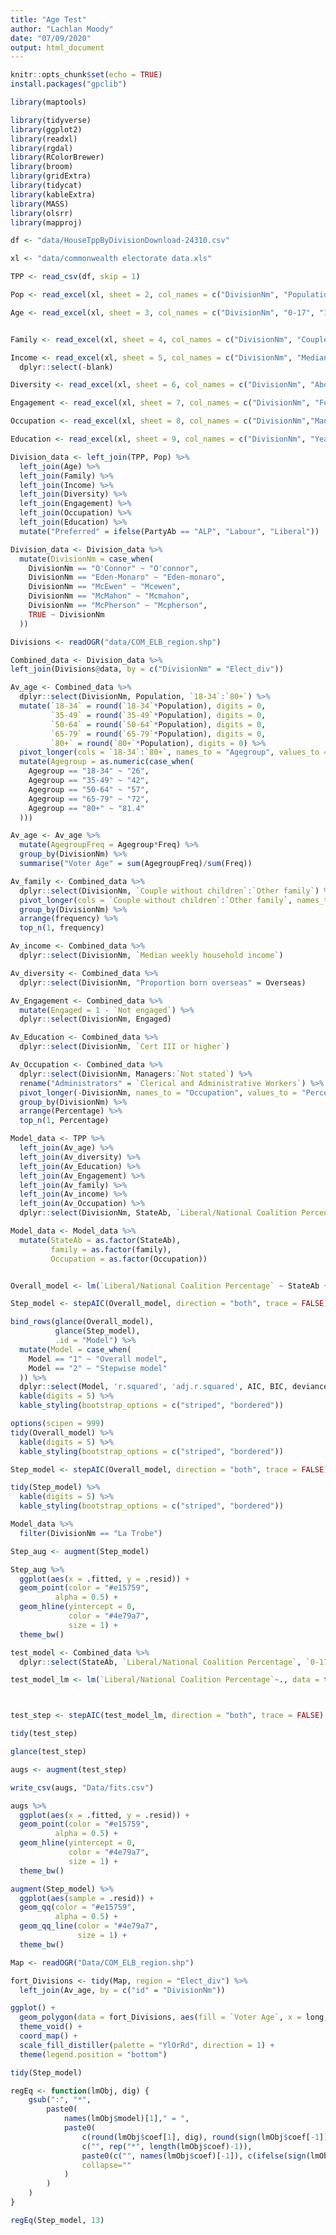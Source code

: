 ```yaml
---
title: "Age Test"
author: "Lachlan Moody"
date: "07/09/2020"
output: html_document
---
```


```r
knitr::opts_chunk$set(echo = TRUE)
install.packages("gpclib")

library(maptools)

library(tidyverse)
library(ggplot2)
library(readxl)
library(rgdal)
library(RColorBrewer)
library(broom)
library(gridExtra)
library(tidycat)
library(kableExtra)
library(MASS)
library(olsrr)
library(mapproj)
```

```r
df <- "data/HouseTppByDivisionDownload-24310.csv"

xl <- "data/commonwealth electorate data.xls"

TPP <- read_csv(df, skip = 1)

Pop <- read_excel(xl, sheet = 2, col_names = c("DivisionNm", "Population"), skip = 7, n_max = 151)

Age <- read_excel(xl, sheet = 3, col_names = c("DivisionNm", "0-17", "18-34", "35-49", "50-64", "65-79", "80+"), skip = 7, n_max = 151)


Family <- read_excel(xl, sheet = 4, col_names = c("DivisionNm", "Couple without children", "Couple with children", "One parent family", "Other family"), skip = 7, n_max = 151)

Income <- read_excel(xl, sheet = 5, col_names = c("DivisionNm", "Median weekly household income", "Median weekly rent", "Medain monthly mortgage repayments", "blank", "Owned outright", "Owned with a mortgage", "Rented", "Other tenure type", "Tenure type not stated"), skip = 8, n_max = 151) %>%
  dplyr::select(-blank)

Diversity <- read_excel(xl, sheet = 6, col_names = c("DivisionNm", "Aboriginal/TSI", "Overseas", "Recent Migrant", "LOTE spoken at home"), skip = 7, n_max = 151)

Engagement <- read_excel(xl, sheet = 7, col_names = c("DivisionNm", "Fully engaged", "Partially engaged", "At least partially engaged", "Not engaged", "Engagement status undertermined"), skip = 7, n_max = 151)

Occupation <- read_excel(xl, sheet = 8, col_names = c("DivisionNm","Managers",	"Professionals",	"Technicians and Trades Workers",	"Community and Personal Service Workers",	"Clerical and Administrative Workers",	"Sales Workers",	"Machinery Operators and Drivers",	"Labourers",	"Inadequately described",	"Not stated"), skip = 7, n_max = 151)

Education <- read_excel(xl, sheet = 9, col_names = c("DivisionNm", "Year 12 equivalent", "Cert III or higher"), skip = 7, n_max = 151)

Division_data <- left_join(TPP, Pop) %>%
  left_join(Age) %>%
  left_join(Family) %>%
  left_join(Income) %>%
  left_join(Diversity) %>%
  left_join(Engagement) %>%
  left_join(Occupation) %>%
  left_join(Education) %>%
  mutate("Preferred" = ifelse(PartyAb == "ALP", "Labour", "Liberal"))

Division_data <- Division_data %>%
  mutate(DivisionNm = case_when(
    DivisionNm == "O'Connor" ~ "O'connor",
    DivisionNm == "Eden-Monaro" ~ "Eden-monaro",
    DivisionNm == "McEwen" ~ "Mcewen",
    DivisionNm == "McMahon" ~ "Mcmahon",
    DivisionNm == "McPherson" ~ "Mcpherson",
    TRUE ~ DivisionNm
  ))

Divisions <- readOGR("data/COM_ELB_region.shp")

Combined_data <- Division_data %>%
left_join(Divisions@data, by = c("DivisionNm" = "Elect_div"))
```

```r
Av_age <- Combined_data %>%
  dplyr::select(DivisionNm, Population, `18-34`:`80+`) %>%
  mutate(`18-34` = round(`18-34`*Population), digits = 0,
         `35-49` = round(`35-49`*Population), digits = 0,
         `50-64` = round(`50-64`*Population), digits = 0,
         `65-79` = round(`65-79`*Population), digits = 0,
         `80+` = round(`80+`*Population), digits = 0) %>%
  pivot_longer(cols = `18-34`:`80+`, names_to = "Agegroup", values_to = "Freq") %>%
  mutate(Agegroup = as.numeric(case_when(
    Agegroup == "18-34" ~ "26",
    Agegroup == "35-49" ~ "42",
    Agegroup == "50-64" ~ "57",
    Agegroup == "65-79" ~ "72",
    Agegroup == "80+" ~ "81.4"
  ))) 

Av_age <- Av_age %>%
  mutate(AgegroupFreq = Agegroup*Freq) %>%
  group_by(DivisionNm) %>%
  summarise("Voter Age" = sum(AgegroupFreq)/sum(Freq))

Av_family <- Combined_data %>%
  dplyr::select(DivisionNm, `Couple without children`:`Other family`) %>%
  pivot_longer(cols = `Couple without children`:`Other family`, names_to = "family", values_to = "frequency") %>%
  group_by(DivisionNm) %>%
  arrange(frequency) %>%
  top_n(1, frequency)

Av_income <- Combined_data %>%
  dplyr::select(DivisionNm, `Median weekly household income`)

Av_diversity <- Combined_data %>%
  dplyr::select(DivisionNm, "Proportion born overseas" = Overseas)

Av_Engagement <- Combined_data %>%
  mutate(Engaged = 1 - `Not engaged`) %>%
  dplyr::select(DivisionNm, Engaged) 

Av_Education <- Combined_data %>%
  dplyr::select(DivisionNm, `Cert III or higher`)

Av_Occupation <- Combined_data %>%
  dplyr::select(DivisionNm, Managers:`Not stated`) %>%
  rename("Administrators" = `Clerical and Administrative Workers`) %>%
  pivot_longer(-DivisionNm, names_to = "Occupation", values_to = "Percentage") %>%
  group_by(DivisionNm) %>%
  arrange(Percentage) %>%
  top_n(1, Percentage)
```



```r
Model_data <- TPP %>%
  left_join(Av_age) %>%
  left_join(Av_diversity) %>%
  left_join(Av_Education) %>%
  left_join(Av_Engagement) %>%
  left_join(Av_family) %>%
  left_join(Av_income) %>%
  left_join(Av_Occupation) %>%
  dplyr::select(DivisionNm, StateAb, `Liberal/National Coalition Percentage`, `Voter Age`:family, `Median weekly household income`:Occupation)

Model_data <- Model_data %>%
  mutate(StateAb = as.factor(StateAb),
         family = as.factor(family),
         Occupation = as.factor(Occupation))


Overall_model <- lm(`Liberal/National Coalition Percentage` ~ StateAb + `Voter Age` + `Proportion born overseas` + `Cert III or higher` + Engaged + family + `Median weekly household income` + Occupation, data = Model_data)

Step_model <- stepAIC(Overall_model, direction = "both", trace = FALSE)

bind_rows(glance(Overall_model),
          glance(Step_model),
          .id = "Model") %>%
  mutate(Model = case_when(
    Model == "1" ~ "Overall model",
    Model == "2" ~ "Stepwise model"
  )) %>%
  dplyr::select(Model, 'r.squared', 'adj.r.squared', AIC, BIC, deviance) %>%
  kable(digits = 5) %>%
  kable_styling(bootstrap_options = c("striped", "bordered"))

options(scipen = 999)
tidy(Overall_model) %>%
  kable(digits = 5) %>%
  kable_styling(bootstrap_options = c("striped", "bordered"))

Step_model <- stepAIC(Overall_model, direction = "both", trace = FALSE)

tidy(Step_model) %>%
  kable(digits = 5) %>%
  kable_styling(bootstrap_options = c("striped", "bordered"))

Model_data %>%
  filter(DivisionNm == "La Trobe")

Step_aug <- augment(Step_model)

Step_aug %>%
  ggplot(aes(x = .fitted, y = .resid)) +
  geom_point(color = "#e15759",
          alpha = 0.5) +
  geom_hline(yintercept = 0, 
             color = "#4e79a7",
             size = 1) +
  theme_bw()
```


```r
test_model <- Combined_data %>%
  dplyr::select(StateAb, `Liberal/National Coalition Percentage`, `0-17`:`Cert III or higher`)

test_model_lm <- lm(`Liberal/National Coalition Percentage`~., data = test_model)



test_step <- stepAIC(test_model_lm, direction = "both", trace = FALSE)

tidy(test_step)

glance(test_step)

augs <- augment(test_step)

write_csv(augs, "Data/fits.csv")

augs %>%
  ggplot(aes(x = .fitted, y = .resid)) +
  geom_point(color = "#e15759",
          alpha = 0.5) +
  geom_hline(yintercept = 0, 
             color = "#4e79a7",
             size = 1) +
  theme_bw()
```


```r
augment(Step_model) %>%
  ggplot(aes(sample = .resid)) +
  geom_qq(color = "#e15759",
          alpha = 0.5) +
  geom_qq_line(color = "#4e79a7",
               size = 1) +
  theme_bw()
```

```r
Map <- readOGR("Data/COM_ELB_region.shp")

fort_Divisions <- tidy(Map, region = "Elect_div") %>%
  left_join(Av_age, by = c("id" = "DivisionNm"))

ggplot() +
  geom_polygon(data = fort_Divisions, aes(fill = `Voter Age`, x = long, y = lat, group = group)) +
  theme_void() +
  coord_map() +
  scale_fill_distiller(palette = "YlOrRd", direction = 1) +
  theme(legend.position = "bottom")
```

```r
tidy(Step_model)

regEq <- function(lmObj, dig) {
    gsub(":", "*", 
        paste0(
            names(lmObj$model)[1]," = ",
            paste0(
                c(round(lmObj$coef[1], dig), round(sign(lmObj$coef[-1])*lmObj$coef[-1], dig)),
                c("", rep("*", length(lmObj$coef)-1)),
                paste0(c("", names(lmObj$coef)[-1]), c(ifelse(sign(lmObj$coef)[-1]==1," + "," - "), "")),
                collapse=""
            )
        )
    )
}

regEq(Step_model, 13)
```